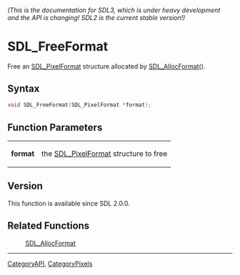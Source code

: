 ====== (This is the documentation for SDL3, which is under heavy development and the API is changing! SDL2 is the current stable version!) ======
= SDL_FreeFormat =

Free an [[SDL_PixelFormat]] structure allocated by [[SDL_AllocFormat]]().

== Syntax ==

<syntaxhighlight lang='c'>
void SDL_FreeFormat(SDL_PixelFormat *format);
</syntaxhighlight>

== Function Parameters ==

{|
|'''format'''
|the [[SDL_PixelFormat]] structure to free
|}

== Version ==

This function is available since SDL 2.0.0.

== Related Functions ==

:[[SDL_AllocFormat]]

----
[[CategoryAPI]], [[CategoryPixels]]



